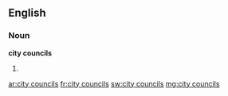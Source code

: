 ==English==

===Noun===
'''city councils'''

# {{plural of|city council}}

[[ar:city councils]]
[[fr:city councils]]
[[sw:city councils]]
[[mg:city councils]]